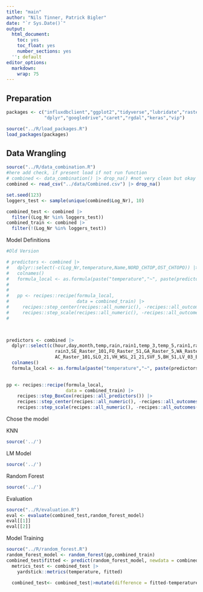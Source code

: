 ```yaml
---
title: "main"
author: "Nils Tinner, Patrick Bigler"
date: "`r Sys.Date()`"
output:
  html_document:
    toc: yes
    toc_float: yes
    number_sections: yes
  '': default
editor_options:
  markdown:
    wrap: 75
---
```



## Preparation

```r
packages <- c("influxdbclient","ggplot2","tidyverse","lubridate","raster",
              "dplyr","googledrive","caret","rgdal","keras","vip")

source("../R/load_packages.R")
load_packages(packages)

```

## Data Wrangling
```r
source("../R/data_combination.R")
#here add check, if present load if not run function
# combined <- data_combination() |> drop_na() #not very clean but okay
combined <- read_csv("../data/Combined.csv") |> drop_na()

set.seed(123)
loggers_test <- sample(unique(combined$Log_Nr), 10)

combined_test <- combined |> 
  filter((Log_Nr %in% loggers_test))
combined_train <- combined |> 
  filter(!(Log_Nr %in% loggers_test))

```


Model Definitions
```r
#Old Version

# predictors <- combined |>
#   dplyr::select(-c(Log_Nr,temperature,Name,NORD_CHTOP,OST_CHTOPO)) |>
#   colnames()
#   formula_local <- as.formula(paste("temperature","~", paste(predictors,collapse  = "+")))
#   
# 
#   pp <- recipes::recipe(formula_local,
#                         data = combined_train) |>
#     recipes::step_center(recipes::all_numeric(), -recipes::all_outcomes()) |>
#     recipes::step_scale(recipes::all_numeric(), -recipes::all_outcomes())
#   

  

predictors <- combined |>
  dplyr::select(c(hour,day,month,temp,rain,rain1,temp_3,temp_5,rain1,rain2,
                  rain3,SE_Raster_101,FO_Raster_51,GA_Raster_5,WA_Raster_21,
                  AC_Raster_101,SLO_21,VH_WSL_21_21,SVF_5,BH_51,LV_03_E,LV_03_N)) |>
  colnames()
  formula_local <- as.formula(paste("temperature","~", paste(predictors,collapse  = "+")))
  

pp <- recipes::recipe(formula_local,
                      data = combined_train) |>
    recipes::step_BoxCox(recipes::all_predictors()) |>
    recipes::step_center(recipes::all_numeric(), -recipes::all_outcomes()) |>
    recipes::step_scale(recipes::all_numeric(), -recipes::all_outcomes())

```


Chose the model

KNN
```r
source('../')
```


LM Model 
```r
source('../')
```


Random Forest 
```r
source('../')
```


Evaluation
```r
source("../R/evaluation.R")
eval <- evaluate(combined_test,random_forest_model)
eval[[1]]
eval[[2]]

```





Model Training
```r
source("../R/random_forest.R")
random_forest_model <- random_forest(pp,combined_train)
combined_test$fitted <- predict(random_forest_model, newdata = combined_test)
  metrics_test <- combined_test |> 
    yardstick::metrics(temperature, fitted)
  
  combined_test<- combined_test|>mutate(difference = fitted-temperature)
```



